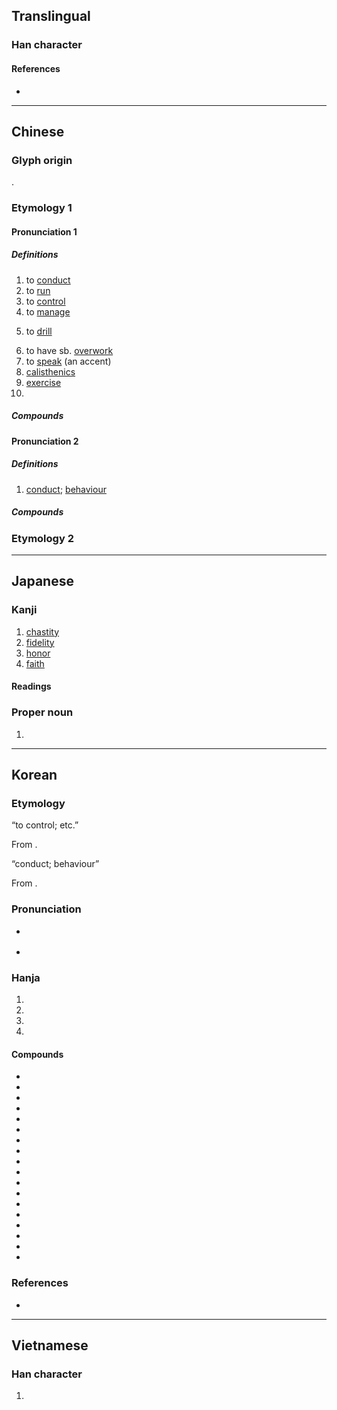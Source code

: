 {{also|肏}}
{{character info}}
==Translingual==

===Han character===
{{Han char|rn=64|rad=手|as=13|sn=16|four=56094|canj=QRRD|ids=⿰扌喿}}

====References====
* {{Han ref|kx=0458.150|dkj=12806|dj=0807.040|hdz=31969.030|uh=64CD|ud=25805|bh=BEDE|bd=48862}}

----

==Chinese==
{{zh-forms|alt=撡}}

===Glyph origin===
{{Han etym}}
{{Han compound|手|喿|ls=psc|c1=s|c2=p|t1=hand}}.

===Etymology 1===

====Pronunciation 1====
{{zh-pron
|m=cāo
|c=cou1
|h=pfs=chhâu
|mn=chhau/xm,zz,tw:chho/qz:chho͘
|mn_note=chhau - vernacular; chho/chho͘ - literary
|mn-t=cao1
|mc=1
|oc=1
|ma=Zh-cao.ogg
|cat=v,n,pn
}}

=====Definitions=====
{{zh-hanzi}}

# to [[conduct]]
# to [[run]]
# to [[control]]
# to [[manage]]
# {{lb|zh|military}} to [[drill]]
# to have sb. [[overwork]]
# to [[speak]] (an accent)
# [[calisthenics]]
# [[exercise]]
# {{surname|zh}}

=====Compounds=====
{{zh-der|同室操戈|保健操|上操|下操|帶俸差操|徒手操|團體操|出操|工間操|可操左券|一操|大會操|器械體操|地板操|別鶴操|操典|操兵|晨操|操左券|操瓶湧泉|操琴|潔操履|操觚染翰|操槍|操控|穩操勝券|操筆|操斧伐柯|操縵|操縱|操勞|松筠之操|操法|操縱自如|操作定義|操之在我|操奇計贏|操持|穩操勝算|操井臼|操盤|操券|操縱臺|搦管操觚|穩操左券|操場|操刀傷錦|收心操|改操|操刀|操神|操之過急|炮操|操作員|操暴|率爾操觚|操刀必割|操心|操演|操作|柏舟操|清操|操戈入室|操觚|操翰成章|操戈|擐甲操戈|操舟|操練|會操|操防|松柏節操|操履|操切|早操|美容體操|風操|軍操|血管操|重操舊業|親操井臼|韻律操|頭腦體操|自操井臼|自由體操|蛙人操|體操|韻律體操}}

====Pronunciation 2====
{{zh-pron
|m=cāo,cào,2nb=literary
|c=cou3,cou1
|h=pfs=chhâu
|mn=chhau/twv:chhó/xm,zz,tw:chho/qz:chho͘/xm,zz,tw:chhò/qz:chhò͘
|mn_note=chhau/chhó - vernacular; chho/chho͘ - literary; chhò/chhò͘ - literary (limited, e.g. {{lw|zh|曹操}})
|mc=3
|oc=2
|ma=Zh-cao.ogg
|cat=n
}}

=====Definitions=====
{{zh-hanzi}}

# [[conduct]]; [[behaviour]]

=====Compounds=====
{{zh-der|fold=1|匪躬之操|操守|操行|德操|操持|情操|貞操|節操}}

===Etymology 2===
{{zh-see|肏|v}}
----

==Japanese==

===Kanji===
{{ja-kanji|grade=6|rs=手13}}

# [[chastity]]
# [[fidelity]]
# [[honor]]
# [[faith]]

====Readings====
{{ja-readings
|goon=そう<さう
|kanon=そう<さう
|kun=あやつ-る, みさお-, と-る
}}

===Proper noun===
{{ja-pos|proper|みさお}}

# {{given name|ja|male|sort=みさお}}

----

==Korean==

===Etymology===
; “to control; etc.”
From {{der|ko|ltc|-}} {{ltc-l|操|id=1|to grasp}}.

{{collapse|
* {{hanja-dongguk|초ᇢ|chwow}}
* {{hanja-sinjeung|조|cwo|hun=자ᄇᆞᆯ 조}}
|Historical readings
|bg=#FFFFFF}}

; “conduct; behaviour”
From {{der|ko|ltc|-}} {{ltc-l|操|id=3|principles}}.

{{collapse|
* {{hanja-dongguk|초ᇢ〮|chwów}}
|Historical readings
|bg=#FFFFFF}}

===Pronunciation===
* {{sense|conduct; to control; to drill; to operate; etc.}} {{ko-hanja-pron|조}}
* {{sense|in {{l|ko|操鍊}}, {{l|ko|操船}}, {{l|ko|操心}}, {{l|ko|操業}}, {{l|ko|操典}}, {{l|ko|操車}}, and {{l|ko|操舵}}}} {{ko-hanja-pron|조|l=y}}

===Hanja===
{{ko-hanja-search}}
{{ko-hanja|잡다|잡을|조}}

# {{hanja form of|조|[[conduct]]; [[behaviour]]}}
# {{hanja form of|조|to [[control]]; to [[manage]]}}
# {{hanja form of|조|to [[drill]]; to [[train]]}}
# {{hanja form of|조|to [[operate]]; to [[manipulate]]}}

====Compounds====
{{der-top3|Compounds}}
* {{ko-l|조심|操心}}
* {{ko-l|조종|操縱}}
* {{ko-l|지조|志操}}
* {{ko-l|조작|操作}}
* {{ko-l|체조|體操}}
* {{ko-l|조업|操業}}
* {{ko-l|절조|節操}}
* {{ko-l|조련|操鍊}}
* {{ko-l|정조|情操}}
* {{ko-l|조고|操觚}}
* {{ko-l|정조|貞操}}
* {{ko-l|조선|操船}}
* {{ko-l|조신|操身}}
* {{ko-l|덕조|德操}}
* {{ko-l|조수|操守}}
* {{ko-l|조전|操典}}
* {{ko-l|조차|操車}}
* {{ko-l|조타|操舵}}
{{der-bottom}}

===References===
* {{R:hanjadoc|4304}}

----

==Vietnamese==

===Han character===
{{vi-readings|reading=thao, tháo, thạo, xáo, thảo|rs=手13}}

# {{rfdef|vi|sort=手13}}